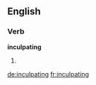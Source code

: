 ==English==

===Verb===
'''inculpating'''

# {{present participle of|[[inculpate]]}}

[[de:inculpating]]
[[fr:inculpating]]